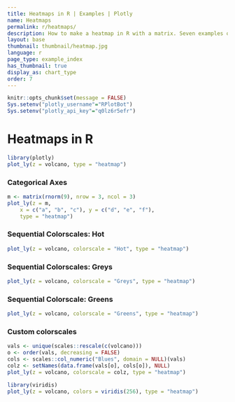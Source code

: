 ```yaml
---
title: Heatmaps in R | Examples | Plotly
name: Heatmaps
permalink: r/heatmaps/
description: How to make a heatmap in R with a matrix. Seven examples of colored and labeled heatmaps with custom colorscales.
layout: base
thumbnail: thumbnail/heatmap.jpg
language: r
page_type: example_index
has_thumbnail: true
display_as: chart_type
order: 7
---
```


```r
knitr::opts_chunk$set(message = FALSE)
Sys.setenv("plotly_username"="RPlotBot")
Sys.setenv("plotly_api_key"="q0lz6r5efr")
```
# Heatmaps in R

```r
library(plotly)
plot_ly(z = volcano, type = "heatmap")
```

### Categorical Axes
```r
m <- matrix(rnorm(9), nrow = 3, ncol = 3)
plot_ly(z = m,
	x = c("a", "b", "c"), y = c("d", "e", "f"),
	type = "heatmap")
```

### Sequential Colorscales: Hot
```r
plot_ly(z = volcano, colorscale = "Hot", type = "heatmap")
```

### Sequential Colorscales: Greys
```r
plot_ly(z = volcano, colorscale = "Greys", type = "heatmap")
```

### Sequential Colorscale: Greens
```r
plot_ly(z = volcano, colorscale = "Greens", type = "heatmap")
```

### Custom colorscales
```r
vals <- unique(scales::rescale(c(volcano)))
o <- order(vals, decreasing = FALSE)
cols <- scales::col_numeric("Blues", domain = NULL)(vals)
colz <- setNames(data.frame(vals[o], cols[o]), NULL)
plot_ly(z = volcano, colorscale = colz, type = "heatmap")
```

```r
library(viridis)
plot_ly(z = volcano, colors = viridis(256), type = "heatmap")
```
